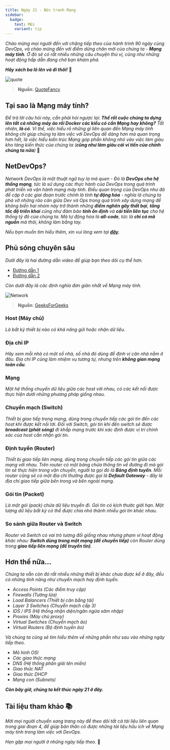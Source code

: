 ```yaml
---
title: Ngày 21 - Bức tranh Mạng
sidebar:
  badge:
    text: Mới
    variant: tip  
---
```



_Chào mừng mọi người đến với chặng tiếp theo của hành trình 90 ngày cùng DevOps, và chào mừng
đến với điểm dừng chân mới của chúng ta - **Mạng máy tính**. Ở đó sẽ có rất nhiều những
câu chuyện thú vị, cũng như những hoạt động hấp dẫn đang chờ bạn khám phá._

**_Hãy xách ba lô lên và đi thôi!_** 🎒

![quote](../../../../assets/network/quote.jpg)

> **Nguồn**: [QuoteFancy](https://quotefancy.com/quote/803046/Erich-Fromm-Let-your-mind-start-a-journey-through-a-strange-new-world-Leave-all-thoughts)

## Tại sao là Mạng máy tính?

_Để trả lời câu hỏi này, cần phải hỏi ngược lại: **Thế rốt cuộc chúng ta dựng lên tất cả những máy 
ảo rồi Docker các kiểu có cần Mạng hay không?** Tất nhiên, **là có**. Vì thế, việc hiểu rõ những gì 
liên quan đến Mạng máy tính không chỉ giúp chúng ta làm việc với DevOps dễ dàng hơn mà quan trọng hơn
hết, là việc hiểu kiến trúc Mạng góp phần không nhỏ vào việc làm giàu kho tàng kiến thức của chúng ta 
(**cũng như làm giàu cái ví tiền của chính chúng ta nữa**)_ 🤣

## NetDevOps?

_Network DevOps là một thuật ngữ tuy lạ mà quen - Đó là **DevOps cho hệ thống mạng**, tức là sử dụng các 
thực hành của DevOps trong quá trình phát triển và vận hành mạng máy tính. Điều quan trọng của DevOps
như đã đề cập ở các giai đoạn trước chính là tính **tự động hóa** - nghĩa là chúng ta phá vỡ những rào cản
giữa Dev và Ops trong quá trình xây dựng mạng để không biến hai nhóm này trở thành những **điểm nghẽn gây
thất bại**, **tăng tốc độ triển khai** cũng như đảm bảo **tính ổn định** và **cải tiến liên tục** cho hệ 
thống tỷ đô của chúng ta. Mà tự động hóa là **all-code**, tức là **chỉ có mã nguồn** mà thôi, không làm
bằng tay._

_Nếu bạn muốn tìm hiểu thêm, xin vui lòng xem tại 
**[đây](https://www.thousandeyes.com/learning/techtorials/network-devops)**._

## Phủ sóng chuyên sâu

_Dưới đây là hai đường dẫn video để giúp bạn theo dõi cụ thể hơn._ 

- [Đường dẫn 1](https://www.youtube.com/watch?v=bj-Yfakjllc&list=PLIFyRwBY_4bRLmKfP1KnZA6rZbRHtxmXi&index=1)
- [Đường dẫn 2](https://www.youtube.com/watch?v=H7-NR3Q3BeI&list=PLIFyRwBY_4bRLmKfP1KnZA6rZbRHtxmXi&index=2)

_Còn dưới đây là các định nghĩa đơn giản nhất về Mạng máy tính._

![Network](../../../../assets/network/network.jpg)

> **Nguồn**: [GeeksForGeeks](https://www.geeksforgeeks.org/basics-computer-networking/)

### Host (Máy chủ)

_Là bất kỳ thiết bị nào có khả năng gửi hoặc nhận dữ liệu._

### Địa chỉ IP

_Hãy xem mỗi nhà có một số nhà, số nhà đó dùng để định vị căn nhà nằm ở đâu. Địa chỉ IP cũng làm nhiệm vụ tương
tự, nhưng trên **không gian mạng toàn cầu**._

### Mạng

_Một hệ thống chuyển dữ liệu giữa các host với nhau, có các kết nối được thực hiện dưới những phương pháp 
giống nhau._

### Chuyển mạch (Switch)

_Thiết bị giao tiếp trong mạng, dùng trong chuyển tiếp các gói tin đến các host khi được kết nối tới. Đối với
Switch, gói tin khi đến switch sẽ được **broadcast (phát sóng)** đi khắp mạng trước khi xác định được vị trí chính
xác của host cần nhận gói tin._

### Định tuyến (Router)

_Thiết bị giao tiếp liên mạng, dùng trong chuyển tiếp các gói tin giữa các mạng với nhau. Trên router có một bảng
chứa thông tin về đường đi mà gói tin sẽ thực hiện trong vận chuyển, người ta gọi đó là **Bảng định tuyến**. Mỗi
router cũng sẽ có một địa chỉ thường được gọi là **Default Gateway** - đây là địa chỉ giao tiếp giữa bên trong và 
bên ngoài mạng._ 

### Gói tin (Packet)

_Là một gói (pack) chứa dữ liệu truyền đi. Gói tin có kích thước giới hạn. Một lượng dữ liệu bất kỳ có thể được chia 
nhỏ thành nhiều gói tin khác nhau._

### So sánh giữa Router và Switch

_Router và Switch có vai trò tương đối giống nhau nhưng phạm vi hoạt động khác nhau: **Switch dùng trong một mạng (để
chuyển tiếp)** còn Router dùng trong **giao tiếp liên mạng (để truyền tin)**._

## Hơn thế nữa...

_Chúng ta vẫn còn đó rất nhiều những thiết bị khác chưa được kể ở đây, đều có những tính năng như chuyển mạch hay
định tuyến._

- _Access Points (Các điểm truy cập)_
- _Firewalls (Tường lửa)_
- _Load Balancers (Thiết bị cân bằng tải)_
- _Layer 3 Switches (Chuyển mạch cấp 3)_
- _IDS / IPS (Hệ thống nhận diện/ngăn ngừa xâm nhập)_
- _Proxies (Máy chủ proxy)_
- _Virtual Switches (Chuyển mạch ảo)_
- _Virtual Routers (Bộ định tuyến ảo)_

_Và chúng ta cũng sẽ tìm hiểu thêm về những phần như sau vào những ngày tiếp theo._

- _Mô hình OSI_
- _Các giao thức mạng_ 
- _DNS (Hệ thống phân giải tên miền)_
- _Giao thức NAT_
- _Giao thức DHCP_
- _Mạng con (Subnets)_

**_Còn bây giờ, chúng ta kết thúc ngày 21 ở đây._**

## Tài liệu tham khảo 📚

_Mời mọi người chuyển sang trang này để theo dõi tất cả tài liệu liên quan trong giai đoạn 4, 
để giúp bản thân có được những tài liệu hữu ích về Mạng máy tính trong làm việc với DevOps._

<LinkCard
  title="Ngày 21 - Tham khảo"
  href="../../../reference/network/day21"
/>

_Hẹn gặp mọi người ở những ngày tiếp theo._ 🚀